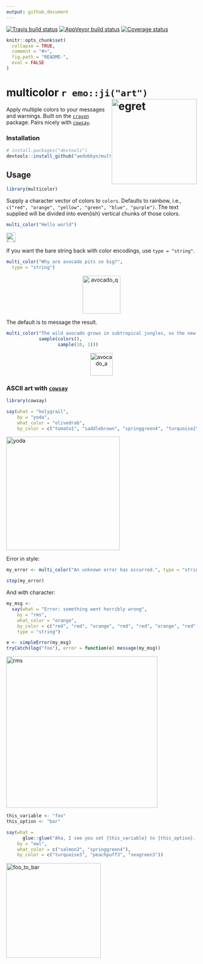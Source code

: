 ```yaml
---
output: github_document
---
```


[![Travis build status](https://travis-ci.org/aedobbyn/multicolor.svg?branch=master)](https://travis-ci.org/aedobbyn/multicolor)
[![AppVeyor build status](https://ci.appveyor.com/api/projects/status/github/aedobbyn/multicolor?branch=master&svg=true)](https://ci.appveyor.com/project/aedobbyn/multicolor)
[![Coverage status](https://codecov.io/gh/aedobbyn/multicolor/branch/master/graph/badge.svg)](https://codecov.io/github/aedobbyn/multicolor?branch=master)


```r
knitr::opts_chunk$set(
  collapse = TRUE,
  comment = "#>",
  fig.path = "README-",
  eval = FALSE
)
```


# multicolor `r emo::ji("art")` <img src="./man/img/egret.jpg" alt="egret" height="225px" align="right">

Apply multiple colors to your messages and warnings. Built on the [`crayon`](https://github.com/r-lib/crayon) package. Pairs nicely with [`cowsay`](https://github.com/sckott/cowsay).

### Installation 

```r
# install.packages("devtools")
devtools::install_github("aedobbyn/multicolor")
```


## Usage

```r
library(multicolor)
```

Supply a character vector of colors to `colors`. Defaults to rainbow, i.e., `c("red", "orange", "yellow", "green", "blue", "purple")`. The text supplied will be divided into even(ish) vertical chunks of those colors.

```r
multi_color("Hello world")
```

<p align="left">
  <img src="./man/img/hello_world.jpg" alt="hello_world" height="25px">
</p>

If you want the bare string back with color encodings, use `type = "string"`.

```r
multi_color("Why are avocado pits so big?",
  type = "string")
```

<p align="center">
  <img src="./man/img/avocado_q.jpg" alt="avocado_q" height="100px">
</p>

The default is to message the result. 

```r
multi_color("The wild avocado grows in subtropical jungles, so the new sprout has to get several feet tall before it can share sunlight (to make food) with its neighbors. Until it grows out of their shadows, it relies on nutrients in the seed, so it'd better be big.",
            sample(colors(), 
                   sample(10, 1)))
```

<p align="center">
  <img src="./man/img/avocado_a.jpg" alt="avocado_a" height="60px">
</p>

### ASCII art with [`cowsay`](https://github.com/sckott/cowsay) 

```r
library(cowsay)

say(what = "holygrail", 
    by = "yoda",
    what_color = "olivedrab",
    by_color = c("tomato1", "saddlebrown", "springgreen4", "turquoise2"))
```

<p align="left">
  <img src="./man/img/yoda.jpg" alt="yoda" height="300px">
</p>

Error in style:

```r
my_error <- multi_color("An unknown error has occurred.", type = "string")

stop(my_error)
```

And with character:

```r
my_msg <- 
  say(what = "Error: something went horribly wrong",
    by = "rms",
    what_color = "orange",
    by_color = c("red", "red", "orange", "red", "red", "orange", "red", "red"),
    type = "string")

e <- simpleError(my_msg)
tryCatch(log("foo"), error = function(e) message(my_msg))
```

<p align="left">
  <img src="./man/img/rms_error.jpg" alt="rms" height="400px">
</p>


```r
this_variable <- "foo"
this_option <- "bar"

say(what = 
      glue::glue("Aha, I see you set {this_variable} to {this_option}. Excellent choice."),
    by = "owl",
    what_color = c("salmon2", "springgreen4"),
    by_color = c("turquoise3", "peachpuff3", "seagreen3"))
```

<p align="left">
  <img src="./man/img/foo_to_bar.jpg" alt="foo_to_bar" height="250px">
</p>


